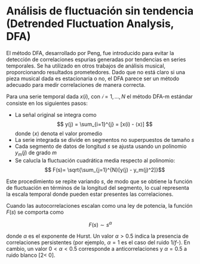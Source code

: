# Análisis de fluctuación sin tendencia (Detrended Fluctuation Analysis, DFA)

El método DFA, desarrollado por Peng, fue introducido para evitar la detección de correlaciones espurias generadas por tendencias en series temporales. Se ha utilizado en otros trabajos de análisis musical, proporcionando resultados prometedores. Dado que no está claro si una pieza musical dada es estacionaria o no, el DFA parece ser un método adecuado para medir correlaciones de manera correcta.

Para una serie temporal dada $x(i)$, con $𝑖 = 1,\dots,N$ el método DFA-m estándar consiste en los siguientes pasos:


- La señal original se integra como
$$ y(j) = \sum_{i=1}^{j} = [x(i) - ⟨x⟩] $$ 
donde $⟨x⟩$ denota el valor promedio
- La serie integrada se divide en segmentos no superpuestos de tamaño $s$
- Cada segmento de datos de longitud $s$ se ajusta usando un polinomio $y_m(j)$ de grado $m$
- Se calucla la fluctuación cuadrática media respecto al polinomio:
	$$ F(s)= \sqrt{\sum_{j=1}^{N}[y(j) - y_m(j)^2]}$$

Este procedimiento se repite variando $s$, de modo que se obtiene la función de fluctuación en términos de la longitud del segmento, lo cual representa la escala temporal donde pueden estar presentes las correlaciones. 

Cuando las autocorrelaciones escalan como una ley de potencia, la función $F(s)$ se comporta como

$$ F(s) ∼ s^\alpha $$

donde $\alpha$ es el exponente de Hurst. Un valor $\alpha > 0.5$ indica la presencia de correlaciones persistentes (por ejemplo, $\alpha=1$ es el caso del ruido $1/f$-). En cambio, un valor $0<\alpha<0.5$ corresponde a anticorrelaciones y $\alpha=0.5$ a ruido blanco [2<
0].


